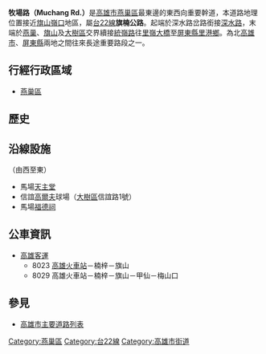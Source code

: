 {{multiple issues|
{{Unreferenced |time=2014-02-02T14:38:47+00:00}}
{{refimprove|time=2014-02-02}}
}}
{{Infobox TwRoad2|
|bgcolorh=DARKGREEN
|colorh=white
|code=
|name=牧場路
|enname=Muchang Rd.
|level=省道[[File:TW_PHW22.svg|23px]]
|length=
|sec=
|lastext=
|line=4
|start=[[深水路|深水路]]岔路
|end=[[燕巢區|燕巢]]、[[旗山區|旗山]]及[[大樹區|大樹區]]交界
|junc=牧場路（[[高雄市鄉道列表|高43線]]）
|img=
|cap=
|size=
|left=深水路
|right=統嶺路
|leftlink=深水路
|leftdirection=W
|rightlink=統嶺路
|rightdirection=E
|SN=[[台22線|台22線]]<br>（[[深水路|深水路]]－'''牧場路'''－[[統嶺路|統嶺路]])
|SNtype=ph
|SNNum=22
|SN2=
|SN2type=
|SN2Num=
|SN3=
|SN3type=
|SN3Num=
}}
'''牧場路（Muchang Rd.）'''是[[高雄市|高雄市]][[燕巢區|燕巢區]]最東邊的東西向重要幹道，本道路地理位置接近[[旗山區|旗山]][[嶺口|嶺口]]地區，屬[[台22線|台22線]]'''旗楠公路'''。起端於深水路岔路銜接[[深水路|深水路]]，末端於[[燕巢區|燕巢]]、[[旗山區|旗山]]及[[大樹區|大樹區]]交界續接[[統嶺路|統嶺路]]往[[里嶺大橋|里嶺大橋]]至[[屏東縣|屏東縣]][[里港鄉|里港鄉]]。為北[[高雄市|高雄市]]、[[屏東縣|屏東縣]]兩地之間往來長途重要路段之一。

== 行經行政區域 ==
* [[燕巢區|燕巢區]]

== 歷史 ==
{{expand-section}}

== 沿線設施 ==
（由西至東）
* 馬場[[天主堂|天主堂]]
* 信誼[[高爾夫|高爾夫]]球場（[[大樹區|大樹區]]信誼路1號）
* 馬場[[福德祠|福德祠]]

== 公車資訊 ==
* [[高雄客運|高雄客運]]
** 8023 [[高雄火車站|高雄火車站]]－楠梓－旗山
** 8029 高雄火車站－楠梓－旗山－甲仙－梅山口

== 參見 ==
* [[高雄市主要道路列表|高雄市主要道路列表]]

{{高雄市重要道路}}

{{DEFAULTSORT:牧場路}}
[[Category:燕巢區|Category:燕巢區]]
[[Category:台22線|Category:台22線]]
[[Category:高雄市街道|Category:高雄市街道]]